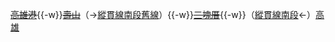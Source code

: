 <del>[[高雄港車站|高雄港]]</del>{{-w}}<del>[[壽山車站|壽山]]</del>（→[[縱貫線 (南段)|縱貫線南段舊線]]）{{-w}}<del>[[三塊厝車站|三塊厝]]</del>{{-w}}（[[縱貫線 (南段)|縱貫線南段]]←）[[高雄車站|高雄]]